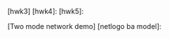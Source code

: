 
<!-- LINK REFERENCES -->

[lab0]: https://datahub.berkeley.edu/hub/user-redirect/git-pull?repo=https%3A%2F%2Fgithub.com%2Fdfeehan%2Fdemog180-fa2023&urlpath=tree%2Fdemog180-fa2023%2Flab%2Flab0%2Flab0-rev.ipynb&branch=main
[lab1]: https://datahub.berkeley.edu/hub/user-redirect/git-pull?repo=https%3A%2F%2Fgithub.com%2Fdfeehan%2Fdemog180-fa2023&urlpath=tree%2Fdemog180-fa2023%2Flab%2Flab1%2Flab_complete_network_data.ipynb&branch=main2 -->
[lab2]: <!-- https://datahub.berkeley.edu/hub/user-redirect/git-pull?repo=https%3A%2F%2Fgithub.com%2Fdfeehan%2Fdemog180-fa2023&urlpath=tree%2Fdemog180-fa2023%2Flab%2Flab2%2Flab2_personal_networks.ipynb&branch=main -->
[lab3]: <!-- https://datahub.berkeley.edu/hub/user-redirect/git-pull?repo=https%3A%2F%2Fgithub.com%2Fdfeehan%2Fdemog180-fa2023&urlpath=tree%2Fdemog180-fa2023%2Flab%2Flab3%2Flab03_homophily.ipynb&branch=main -->
[lab4]: <!-- https://datahub.berkeley.edu/hub/user-redirect/git-pull?repo=https%3A%2F%2Fgithub.com%2Fdfeehan%2Fdemog180-fa2023&urlpath=tree%2Fdemog180-fa2023%2Flab%2Flab%25204%2Flab04_affiliation_networks.ipynb&branch=main  -->

[hwk1]: https://tinyurl.com/demog180-fa23-hwk01
[hwk2]: <!-- https://datahub.berkeley.edu/hub/user-redirect/git-pull?repo=https%3A%2F%2Fgithub.com%2Fdfeehan%2Fdemog180-fa2023&urlpath=tree%2Fdemog180-fa2023%2Fhwk%2Fhwk02%2Fhwk_clusteringcoef.ipynb&branch=main -->
[hwk3] <!-- https://datahub.berkeley.edu/hub/user-redirect/git-pull?repo=https%3A%2F%2Fgithub.com%2Fdfeehan%2Fdemog180-fa2023&urlpath=tree%2Fdemog180-fa2023%2Fhwk%2Fhwk03%2Fhwk03_personal_networks.ipynb&branch=main -->
[hwk4]: <!-- https://datahub.berkeley.edu/hub/user-redirect/git-pull?repo=https%3A%2F%2Fgithub.com%2Fdfeehan%2Fdemog180-fa2023&urlpath=tree%2Fdemog180-fa2023%2Fhwk%2Fhwk04%2Fhw04_balance_smallworlds.ipynb&branch=main -->
[hwk5]: <!-- https://datahub.berkeley.edu/hub/user-redirect/git-pull?repo=https%3A%2F%2Fgithub.com%2Fdfeehan%2Fdemog180-fa2023&urlpath=tree%2Fdemog180-fa2023%2Fhwk%2Fhwk05%2Fhwk05_small_worlds.ipynb&branch=main-->

[whole network demo]: <!-- https://datahub.berkeley.edu/hub/user-redirect/git-pull?repo=https%3A%2F%2Fgithub.com%2Fdfeehan%2Fdemog180-fa2022&urlpath=tree%2Fdemog180-fa2022%2Flecture%2F02_working_with_whole_network_data%2F02_intro_to_whole_network_data.ipynb&branch=main -->
[triadic closure demo]: <!-- https://datahub.berkeley.edu/hub/user-redirect/git-pull?repo=https%3A%2F%2Fgithub.com%2Fdfeehan%2Fdemog180-fa2023&urlpath=tree%2Fdemog180-fa2023%2Flecture%2Ftriadic_closure%2Femail-eu-core.ipynb&branch=main -->
[sowt demo]: <!-- https://datahub.berkeley.edu/hub/user-redirect/git-pull?repo=https%3A%2F%2Fgithub.com%2Fdfeehan%2Fdemog180-fa2023&urlpath=tree%2Fdemog180-fa2023%2Flecture%2Fstrength_of_weak_ties%2Fsowt_wiki_talk.ipynb&branch=main -->
[structural balance demo]: <!-- https://datahub.berkeley.edu/hub/user-redirect/git-pull?repo=https%3A%2F%2Fgithub.com%2Fdfeehan%2Fdemog180-fa2023&urlpath=tree%2Fdemog180-fa2023%2Flecture%2Fstrength_of_weak_ties%2Fsowt_wiki_talk.ipynb&branch=main -->
[er demo]: <!-- https://datahub.berkeley.edu/hub/user-redirect/git-pull?repo=https%3A%2F%2Fgithub.com%2Fdfeehan%2Fdemog180-fa2023&urlpath=tree%2Fdemog180-fa2023%2Flecture%2Fer_random_networks%2Fer_random_networks.ipynb&branch=main -->
[Two mode network demo] <!-- https://datahub.berkeley.edu/hub/user-redirect/git-pull?repo=https%3A%2F%2Fgithub.com%2Fdfeehan%2Fdemog180-fa2023&urlpath=tree%2Fdemog180-fa2023%2Flecture%2Ftwo_mode_networks%2Ftwo_mode_networks.ipynb&branch=main -->
[netlogo ba model]: <!-- https://www.netlogoweb.org/launch#https://www.netlogoweb.org/assets/modelslib/Sample%20Models/Networks/Preferential%20Attachment.nlogo-->

[personal networks demo]: <!-- https://datahub.berkeley.edu/hub/user-redirect/git-pull?repo=https%3A%2F%2Fgithub.com%2Fdfeehan%2Fdemog180-fa2022&urlpath=tree%2Fdemog180-fa2022%2Flecture%2F01_surveys%2F01_ucb_personal_networks.ipynb&branch=main -->
[sir thresh demo]: <!-- https://datahub.berkeley.edu/hub/user-redirect/git-pull?repo=https%3A%2F%2Fgithub.com%2Fdfeehan%2Fdemog180-fa2022&urlpath=tree%2Fdemog180-fa2022%2Flecture%2F07_sir_model%2Fsir_threshold_infectiousness.ipynb&branch=main  -->
[ipd demo]: <!-- http://datahub.berkeley.edu/user-redirect/interact?account=dfeehan&repo=demog180-sp2019&branch=master&path=lecture/08_cooperation/ipd_tournament.ipynb -->

[SIR demo]: <!-- https://shiny.demog.berkeley.edu/dennis/model-SIR/ -->
[network SIR demo]: <!-- http://shiny.demog.berkeley.edu/dennis/shiny-SimNetwork/ -->
[concurrency]: <!-- http://shiny.demog.berkeley.edu/dennis/concurrency/ -->

[hwk6]: <!-- https://datahub.berkeley.edu/hub/user-redirect/git-pull?repo=https%3A%2F%2Fgithub.com%2Fdfeehan%2Fdemog180-fa2022&urlpath=tree%2Fdemog180-fa2022%2Fhwk%2Fhw6%2Fhw6.ipynb&branch=main -->
[hwk7]: <!-- https://datahub.berkeley.edu/hub/user-redirect/git-pull?repo=https%3A%2F%2Fgithub.com%2Fdfeehan%2Fdemog180-fa2022&urlpath=tree%2Fdemog180-fa2022%2Fhwk%2Fhw7%2Fhw7.ipynb&branch=main -->


[lab5]: <!-- https://datahub.berkeley.edu/hub/user-redirect/git-pull?repo=https%3A%2F%2Fgithub.com%2Fdfeehan%2Fdemog180-fa2022&urlpath=tree%2Fdemog180-fa2022%2Flab%2Flab5%2Flab_affiliation_networks.ipynb&branch=main -->
[lab6]: <!-- https://datahub.berkeley.edu/hub/user-redirect/git-pull?repo=https%3A%2F%2Fgithub.com%2Fdfeehan%2Fdemog180-fa2022&urlpath=tree%2Fdemog180-fa2022%2Flab%2Flab6%2Flab6.ipynb&branch=main -->

[midtermvotes]: <!-- http://www.allourideas.org/demog180midterm2022 -->

